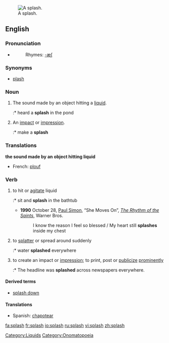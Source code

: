 [[Image:2006-02-13_Drop-impact.jpg|thumb|right|A splash.]]
==English==

===Pronunciation===

*{{audio|en-us-splash.ogg|Audio (US)}}
*:Rhymes: [[Rhymes:English:-æʃ|-æʃ]]

===Synonyms===
*[[plash]]

===Noun===
{{en-noun|es}}

# {{onomatopoeia}} The sound made by an object hitting a [[liquid]].
#:* heard a '''splash''' in the pond
# An [[impact]] or [[impression]].
#:* make a '''splash'''

===Translations===
'''the sound made by an object hitting liquid'''
{{top}}
*French: [[plouf]]
{{mid}}
{{bottom}}

===Verb===
{{en-verb|splash|es}}

# to hit or [[agitate]] liquid
#:* sit and '''splash''' in the bathtub
#*'''1990''' October 28, [[w:Paul Simon|Paul Simon]], “She Moves On”, ''[[w:The Rhythm of the Saints|The Rhythm of the Saints]]'', Warner Bros.
#*: I know the reason I feel so blessed / My heart still '''splashes''' inside my chest
# to [[splatter]] or spread around suddenly
#:* water '''splashed''' everywhere
# to  create an impact or [[impression]]; to print, post or [[publicize]] [[prominent]]ly
#:* The headline was '''splashed''' across newspapers everywhere.

====Derived terms====
* [[splash down]]

====Translations====
*Spanish: [[chapotear]]

[[Category:Liquids]]
[[Category:Onomatopoeia]]

[[fa:splash]]
[[fr:splash]]
[[io:splash]]
[[ru:splash]]
[[vi:splash]]
[[zh:splash]]